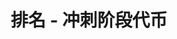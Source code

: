 ---
title: '排名 - 冲刺阶段代币'
openapi: '/cn/api-reference/openapi-cn.json GET /v1/ranking/{chain}/finalStretch'
---
